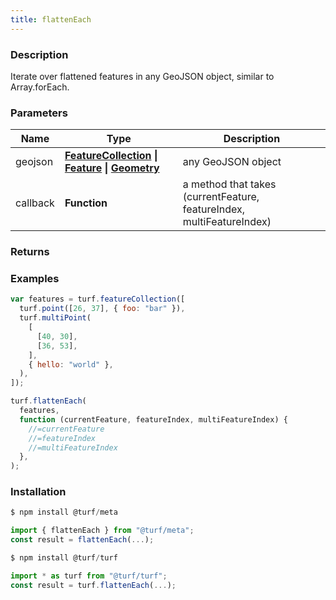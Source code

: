 ```yaml
---
title: flattenEach
---
```



### Description

Iterate over flattened features in any GeoJSON object, similar to
Array.forEach.

### Parameters

| Name     | Type                                                                                                                                                                                                  | Description                                                           |
| -------- | ----------------------------------------------------------------------------------------------------------------------------------------------------------------------------------------------------- | --------------------------------------------------------------------- |
| geojson  | **[FeatureCollection](https://tools.ietf.org/html/rfc7946#section-3.3) \| [Feature](https://tools.ietf.org/html/rfc7946#section-3.2) \| [Geometry](https://tools.ietf.org/html/rfc7946#section-3.1)** | any GeoJSON object                                                    |
| callback | **Function**                                                                                                                                                                                          | a method that takes (currentFeature, featureIndex, multiFeatureIndex) |

### Returns

### Examples

```javascript
var features = turf.featureCollection([
  turf.point([26, 37], { foo: "bar" }),
  turf.multiPoint(
    [
      [40, 30],
      [36, 53],
    ],
    { hello: "world" },
  ),
]);

turf.flattenEach(
  features,
  function (currentFeature, featureIndex, multiFeatureIndex) {
    //=currentFeature
    //=featureIndex
    //=multiFeatureIndex
  },
);
```

### Installation

```javascript
$ npm install @turf/meta

import { flattenEach } from "@turf/meta";
const result = flattenEach(...);
```

```javascript
$ npm install @turf/turf

import * as turf from "@turf/turf";
const result = turf.flattenEach(...);
```
